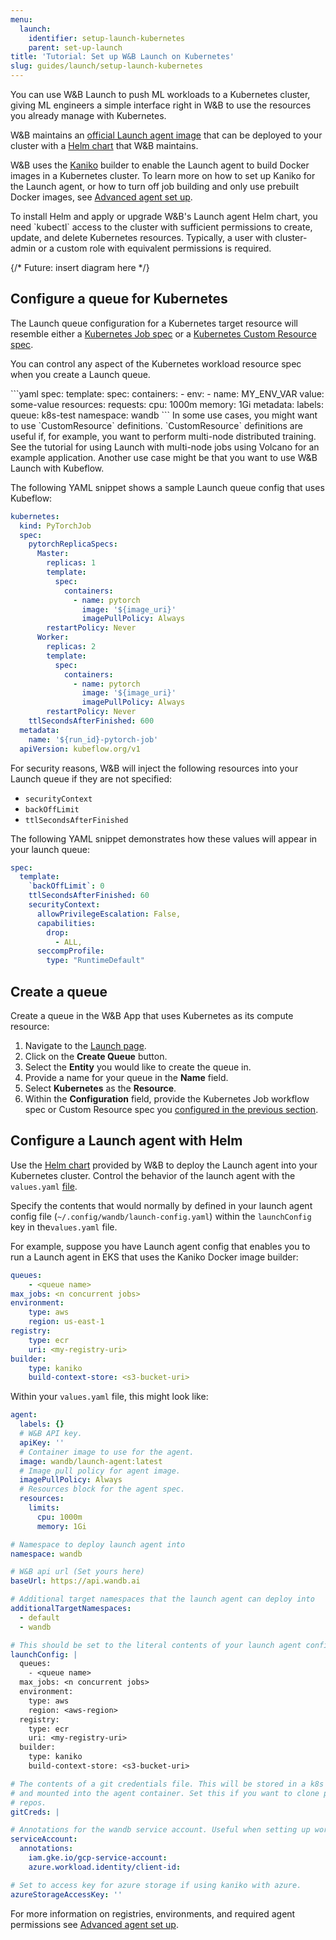 ```yaml
---
menu:
  launch:
    identifier: setup-launch-kubernetes
    parent: set-up-launch
title: 'Tutorial: Set up W&B Launch on Kubernetes'
slug: guides/launch/setup-launch-kubernetes
---
```

You can use W&B Launch to push ML workloads to a Kubernetes cluster, giving ML engineers a simple interface right in W&B to use the resources you already manage with Kubernetes. 

W&B maintains an [official Launch agent image](https://hub.docker.com/r/wandb/launch-agent) that can be deployed to your cluster with a [Helm chart](https://github.com/wandb/helm-charts/tree/main/charts/launch-agent) that W&B maintains. 

W&B uses the [Kaniko](https://github.com/GoogleContainerTools/kaniko) builder to enable the Launch agent to build Docker images in a Kubernetes cluster. To learn more on how to set up Kaniko for the Launch agent, or how to turn off job building and only use prebuilt Docker images, see [Advanced agent set up](./setup-agent-advanced).

<Note>
To install Helm and apply or upgrade W&B's Launch agent Helm chart, you need `kubectl` access to the cluster with sufficient permissions to create, update, and delete Kubernetes resources. Typically, a user with cluster-admin or a custom role with equivalent permissions is required.
</Note>

{/* Future: insert diagram here */}

## Configure a queue for Kubernetes

The Launch queue configuration for a Kubernetes target resource will resemble either a [Kubernetes Job spec](https://kubernetes.io/docs/concepts/workloads/controllers/job/) or a [Kubernetes Custom Resource spec](https://kubernetes.io/docs/concepts/extend-kubernetes/api-extension/custom-resources/).

You can control any aspect of the Kubernetes workload resource spec when you create a Launch queue.

<Tabs>
<Tab title="Kubernetes job spec">
```yaml
spec:
  template:
    spec:
      containers:
        - env:
            - name: MY_ENV_VAR
              value: some-value
          resources:
            requests:
              cpu: 1000m
              memory: 1Gi
metadata:
  labels:
    queue: k8s-test
namespace: wandb
```
</Tab>
<Tab title="Custom resource spec">
In some use cases, you might want to use `CustomResource` definitions. `CustomResource` definitions are useful if, for example, you want to perform multi-node distributed training. See the tutorial for using Launch with multi-node jobs using Volcano for an example application. Another use case might be that you want to use W&B Launch with Kubeflow.

The following YAML snippet shows a sample Launch queue config that uses Kubeflow:

```yaml
kubernetes:
  kind: PyTorchJob
  spec:
    pytorchReplicaSpecs:
      Master:
        replicas: 1
        template:
          spec:
            containers:
              - name: pytorch
                image: '${image_uri}'
                imagePullPolicy: Always
        restartPolicy: Never
      Worker:
        replicas: 2
        template:
          spec:
            containers:
              - name: pytorch
                image: '${image_uri}'
                imagePullPolicy: Always
        restartPolicy: Never
    ttlSecondsAfterFinished: 600
  metadata:
    name: '${run_id}-pytorch-job'
  apiVersion: kubeflow.org/v1
```
</Tab>
</Tabs>

For security reasons, W&B will inject the following resources into your Launch queue if they are not specified:

- `securityContext`
- `backOffLimit`
- `ttlSecondsAfterFinished`

The following YAML snippet demonstrates how these values will appear in your launch queue:

```yaml title="example-spec.yaml"
spec:
  template:
    `backOffLimit`: 0
    ttlSecondsAfterFinished: 60
    securityContext:
      allowPrivilegeEscalation: False,
      capabilities:
        drop:
          - ALL,
      seccompProfile:
        type: "RuntimeDefault"
```

## Create a queue

Create a queue in the W&B App that uses Kubernetes as its compute resource:

1. Navigate to the [Launch page](https://wandb.ai/launch).
2. Click on the **Create Queue** button.
3. Select the **Entity** you would like to create the queue in.
4. Provide a name for your queue in the **Name** field.
5. Select **Kubernetes** as the **Resource**.
6. Within the **Configuration** field, provide the Kubernetes Job workflow spec or Custom Resource spec you [configured in the previous section](#configure-a-queue-for-kubernetes).

## Configure a Launch agent with Helm

Use the [Helm chart](https://github.com/wandb/helm-charts/tree/main/charts/launch-agent) provided by W&B to deploy the Launch agent into your Kubernetes cluster. Control the behavior of the launch agent with the `values.yaml` [file](https://github.com/wandb/helm-charts/blob/main/charts/launch-agent/values.yaml).

Specify the contents that would normally by defined in your launch agent config file (`~/.config/wandb/launch-config.yaml`) within the `launchConfig` key in the`values.yaml` file.

For example, suppose you have Launch agent config that enables you to run a Launch agent in EKS that uses the Kaniko Docker image builder:

```yaml title="launch-config.yaml"
queues:
	- <queue name>
max_jobs: <n concurrent jobs>
environment:
	type: aws
	region: us-east-1
registry:
	type: ecr
	uri: <my-registry-uri>
builder:
	type: kaniko
	build-context-store: <s3-bucket-uri>
```

Within your `values.yaml` file, this might look like:

```yaml title="values.yaml"
agent:
  labels: {}
  # W&B API key.
  apiKey: ''
  # Container image to use for the agent.
  image: wandb/launch-agent:latest
  # Image pull policy for agent image.
  imagePullPolicy: Always
  # Resources block for the agent spec.
  resources:
    limits:
      cpu: 1000m
      memory: 1Gi

# Namespace to deploy launch agent into
namespace: wandb

# W&B api url (Set yours here)
baseUrl: https://api.wandb.ai

# Additional target namespaces that the launch agent can deploy into
additionalTargetNamespaces:
  - default
  - wandb

# This should be set to the literal contents of your launch agent config.
launchConfig: |
  queues:
    - <queue name>
  max_jobs: <n concurrent jobs>
  environment:
    type: aws
    region: <aws-region>
  registry:
    type: ecr
    uri: <my-registry-uri>
  builder:
    type: kaniko
    build-context-store: <s3-bucket-uri>

# The contents of a git credentials file. This will be stored in a k8s secret
# and mounted into the agent container. Set this if you want to clone private
# repos.
gitCreds: |

# Annotations for the wandb service account. Useful when setting up workload identity on gcp.
serviceAccount:
  annotations:
    iam.gke.io/gcp-service-account:
    azure.workload.identity/client-id:

# Set to access key for azure storage if using kaniko with azure.
azureStorageAccessKey: ''
```

For more information on registries, environments, and required agent permissions see [Advanced agent set up](./setup-agent-advanced).